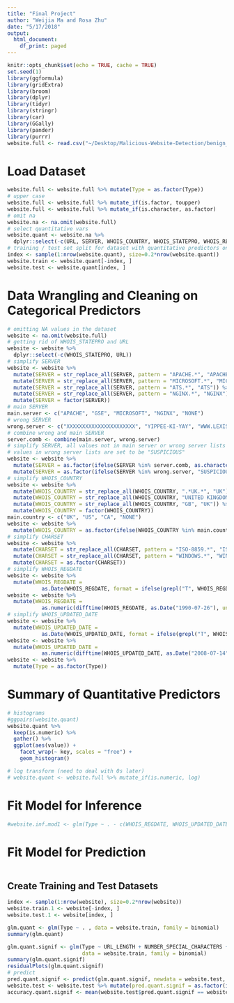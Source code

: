 ```yaml
---
title: "Final Project"
author: "Weijia Ma and Rosa Zhu"
date: "5/17/2018"
output:
  html_document:
    df_print: paged
---
```


```r
knitr::opts_chunk$set(echo = TRUE, cache = TRUE)
set.seed(1)
library(ggformula)
library(gridExtra)
library(broom)
library(dplyr)
library(tidyr)
library(stringr)
library(car)
library(GGally)
library(pander)
library(purrr)
website.full <- read.csv("~/Desktop/Malicious-Website-Detection/benign_or_malicious_website.csv")
```


# Load Dataset
```r
website.full <- website.full %>% mutate(Type = as.factor(Type))
# upper case
website.full <- website.full %>% mutate_if(is.factor, toupper)
website.full <- website.full %>% mutate_if(is.character, as.factor)
# omit na
website.na <- na.omit(website.full)
# select quantitative vars
website.quant <- website.na %>% 
  dplyr::select(-c(URL, SERVER, WHOIS_COUNTRY, WHOIS_STATEPRO, WHOIS_REGDATE, WHOIS_UPDATED_DATE))
# training / test set split for dataset with quantitative predictors only
index <- sample(1:nrow(website.quant), size=0.2*nrow(website.quant))
website.train <- website.quant[-index, ]
website.test <- website.quant[index, ]
```

# Data Wrangling and Cleaning on Categorical Predictors
```r
# omitting NA values in the dataset
website <- na.omit(website.full)
# getting rid of WHOIS_STATEPRO and URL
website <- website %>% 
  dplyr::select(-c(WHOIS_STATEPRO, URL))
# simplify SERVER
website <- website %>% 
  mutate(SERVER = str_replace_all(SERVER, pattern = "APACHE.*", "APACHE")) %>%
  mutate(SERVER = str_replace_all(SERVER, pattern = "MICROSOFT.*", "MICROSOFT")) %>%
  mutate(SERVER = str_replace_all(SERVER, pattern = "ATS.*", "ATS")) %>%
  mutate(SERVER = str_replace_all(SERVER, pattern = "NGINX.*", "NGINX")) %>%
  mutate(SERVER = factor(SERVER))
# main SERVER
main.server <- c("APACHE", "GSE", "MICROSOFT", "NGINX", "NONE")
# wrong SERVER
wrong.server <- c("XXXXXXXXXXXXXXXXXXXXXX", "YIPPEE-KI-YAY", "WWW.LEXISNEXIS.COM  9999", "SERVER")
# combine wrong and main SERVER
server.comb <- combine(main.server, wrong.server)
# simplify SERVER, all values not in main server or wrong server lists are set to be "OTHER", 
# values in wrong server lists are set to be "SUSPICIOUS"
website <- website %>% 
  mutate(SERVER = as.factor(ifelse(SERVER %in% server.comb, as.character(SERVER), "OTHER"))) %>%
  mutate(SERVER = as.factor(ifelse(SERVER %in% wrong.server, "SUSPICIOUS", as.character(SERVER))))
# simplify WHOIS_COUNTRY
website <- website %>% 
  mutate(WHOIS_COUNTRY = str_replace_all(WHOIS_COUNTRY, ".*UK.*", "UK")) %>%
  mutate(WHOIS_COUNTRY = str_replace_all(WHOIS_COUNTRY, "UNITED KINGDOM", "UK")) %>%
  mutate(WHOIS_COUNTRY = str_replace_all(WHOIS_COUNTRY, "GB", "UK")) %>%
  mutate(WHOIS_COUNTRY = factor(WHOIS_COUNTRY))
main.country <- c("UK", "US", "CA", "NONE")
website <- website %>% 
  mutate(WHOIS_COUNTRY = as.factor(ifelse(WHOIS_COUNTRY %in% main.country, as.character(WHOIS_COUNTRY), "OTHER")))
# simplify CHARSET
website <- website %>% 
  mutate(CHARSET = str_replace_all(CHARSET, pattern = "ISO-8859.*", "ISO-8859")) %>%
  mutate(CHARSET = str_replace_all(CHARSET, pattern = "WINDOWS.*", "WINDOWS")) %>%
  mutate(CHARSET = as.factor(CHARSET))
# simplify WHOIS_REGDATE
website <- website %>% 
  mutate(WHOIS_REGDATE = 
           as.Date(WHOIS_REGDATE, format = ifelse(grepl("T", WHOIS_REGDATE), "%Y-%m-%dT", "%d/%m/%Y")))
website <- website %>% 
  mutate(WHOIS_REGDATE = 
           as.numeric(difftime(WHOIS_REGDATE, as.Date("1990-07-26"), units = "days")))
# simplify WHOIS_UPDATED_DATE
website <- website %>% 
  mutate(WHOIS_UPDATED_DATE = 
           as.Date(WHOIS_UPDATED_DATE, format = ifelse(grepl("T", WHOIS_UPDATED_DATE), "%Y-%m-%dT", "%d/%m/%Y")))
website <- website %>% 
  mutate(WHOIS_UPDATED_DATE = 
           as.numeric(difftime(WHOIS_UPDATED_DATE, as.Date("2008-07-14"), units = "days")))
website <- website %>%
  mutate(Type = as.factor(Type))
```

# Summary of Quantitative Predictors
```r
# histograms
#ggpairs(website.quant)
website.quant %>%
  keep(is.numeric) %>% 
  gather() %>% 
  ggplot(aes(value)) +
    facet_wrap(~ key, scales = "free") +
    geom_histogram()

# log transform (need to deal with 0s later)
# website.quant <- website.full %>% mutate_if(is.numeric, log)
```

# Fit Model for Inference
```r
#website.inf.mod1 <- glm(Type ~ . - c(WHOIS_REGDATE, WHOIS_UPDATED_DATE), data = website, family = binomial)
```


# Fit Model for Prediction
```r

```

 
## Create Training and Test Datasets
```r
index <- sample(1:nrow(website), size=0.2*nrow(website))
website.train.1 <- website[-index, ]
website.test.1 <- website[index, ]
```


```r
glm.quant <- glm(Type ~ . , data = website.train, family = binomial)
summary(glm.quant)

glm.quant.signif <- glm(Type ~ URL_LENGTH + NUMBER_SPECIAL_CHARACTERS + CONTENT_LENGTH + DIST_REMOTE_TCP_PORT, 
                        data = website.train, family = binomial)
summary(glm.quant.signif)
residualPlots(glm.quant.signif)
# predict
pred.quant.signif <- predict(glm.quant.signif, newdata = website.test, type = "response")
website.test <- website.test %>% mutate(pred.quant.signif = as.factor(ifelse(pred.quant.signif <= 0.5, 0, 1)))
accuracy.quant.signif <- mean(website.test$pred.quant.signif == website.test$Type)
```

